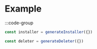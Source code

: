# Example

:::code-group

```ts [installer]
const installer = generateInstaller({})
```

```ts [deleter]
const deleter = generateDeleter({})
```